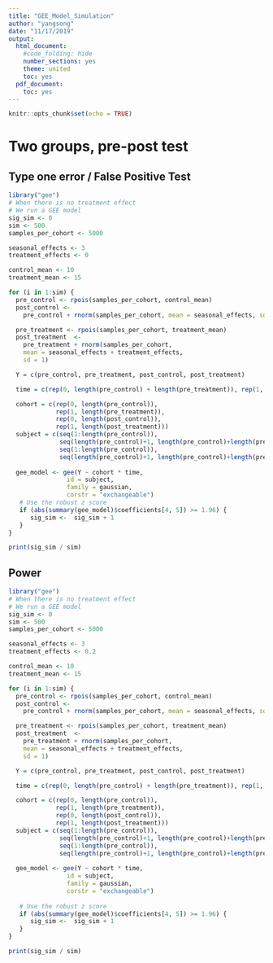 ```yaml
---
title: "GEE_Model_Simulation"
author: "yangsong"
date: "11/17/2019"
output:
  html_document:
    #code_folding: hide
    number_sections: yes
    theme: united
    toc: yes
  pdf_document:
    toc: yes
---
```


```r
knitr::opts_chunk$set(echo = TRUE)
```


# Two groups, pre-post test
## Type one error / False Positive Test
```r
library("gee")
# When there is no treatment effect
# We run a GEE model
sig_sim <- 0 
sim <- 500
samples_per_cohort <- 5000

seasonal_effects <- 3
treatment_effects <- 0

control_mean <- 10
treatment_mean <- 15

for (i in 1:sim) {
  pre_control <- rpois(samples_per_cohort, control_mean)
  post_control <-
    pre_control + rnorm(samples_per_cohort, mean = seasonal_effects, sd = 1)

  pre_treatment <- rpois(samples_per_cohort, treatment_mean)
  post_treatment  <-
    pre_treatment + rnorm(samples_per_cohort,
    mean = seasonal_effects + treatment_effects,
    sd = 1)

  Y = c(pre_control, pre_treatment, post_control, post_treatment)

  time = c(rep(0, length(pre_control) + length(pre_treatment)), rep(1, length(post_control) + length(post_treatment)))

  cohort = c(rep(0, length(pre_control)),
             rep(1, length(pre_treatment)),
             rep(0, length(post_control)),
             rep(1, length(post_treatment)))
  subject = c(seq(1:length(pre_control)), 
              seq(length(pre_control)+1, length(pre_control)+length(pre_treatment)),
              seq(1:length(pre_control)),
              seq(length(pre_control)+1, length(pre_control)+length(pre_treatment)))
  
  gee_model <- gee(Y ~ cohort * time,
                id = subject, 
                family = gaussian,
                corstr = "exchangeable")
   # Use the robust z score
   if (abs(summary(gee_model)$coefficients[4, 5]) >= 1.96) {
      sig_sim <-  sig_sim + 1
   }
}

print(sig_sim / sim)

```


## Power
```r
library("gee")
# When there is no treatment effect
# We run a GEE model
sig_sim <- 0 
sim <- 500
samples_per_cohort <- 5000

seasonal_effects <- 3
treatment_effects <- 0.2

control_mean <- 10
treatment_mean <- 15

for (i in 1:sim) {
  pre_control <- rpois(samples_per_cohort, control_mean)
  post_control <-
    pre_control + rnorm(samples_per_cohort, mean = seasonal_effects, sd = 1)

  pre_treatment <- rpois(samples_per_cohort, treatment_mean)
  post_treatment  <-
    pre_treatment + rnorm(samples_per_cohort,
    mean = seasonal_effects + treatment_effects,
    sd = 1)

  Y = c(pre_control, pre_treatment, post_control, post_treatment)

  time = c(rep(0, length(pre_control) + length(pre_treatment)), rep(1, length(post_control) + length(post_treatment)))

  cohort = c(rep(0, length(pre_control)),
             rep(1, length(pre_treatment)),
             rep(0, length(post_control)),
             rep(1, length(post_treatment)))
  subject = c(seq(1:length(pre_control)), 
              seq(length(pre_control)+1, length(pre_control)+length(pre_treatment)),
              seq(1:length(pre_control)),
              seq(length(pre_control)+1, length(pre_control)+length(pre_treatment)))
  
  gee_model <- gee(Y ~ cohort * time,
                id = subject, 
                family = gaussian,
                corstr = "exchangeable")
  
   # Use the robust z score
   if (abs(summary(gee_model)$coefficients[4, 5]) >= 1.96) {
      sig_sim <-  sig_sim + 1
   }
}

print(sig_sim / sim)

```
